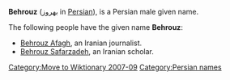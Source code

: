 [[Category:Move to Wiktionary 2007-09]]

'''Behrouz''' (بهروز  in [[Persian language|Persian]]), is a Persian male given name.

The following people have the given name '''Behrouz''':

*[[Behrouz Afagh]], an Iranian journalist.
*[[Behrouz Safarzadeh]], an Iranian scholar.

{{hndis}}
[[Category:Persian names]]